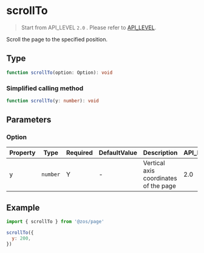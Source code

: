 # scrollTo

> Start from API_LEVEL `2.0` . Please refer to [API_LEVEL](../../../../guides/framework/device/compatibility.md).

Scroll the page to the specified position.

## Type

```ts
function scrollTo(option: Option): void
```

### Simplified calling method

```ts
function scrollTo(y: number): void
```

## Parameters

### Option

| Property | Type                | Required | DefaultValue | Description                           | API_LEVEL |
| -------- | ------------------- | -------- | ------------ | ------------------------------------- | --------- |
| y        | <code>number</code> | Y        | -            | Vertical axis coordinates of the page | 2.0       |

## Example

```js
import { scrollTo } from '@zos/page'

scrollTo({
  y: 200,
})
```
